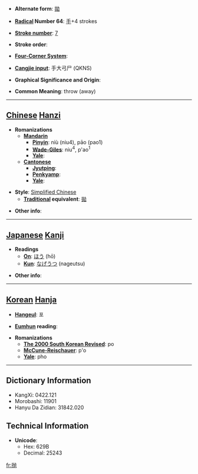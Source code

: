 * '''Alternate form''': [[拋]]

* '''[[Wiktionary:Chinese radical index| Radical]] Number 64''': [[Wiktionary:Chinese radical index 手|手]]+4 strokes

* '''[[Wiktionary:Chinese total strokes index|Stroke number]]''': [[Wiktionary:Chinese total strokes index 7|7]]

* '''Stroke order''': 

* '''[[Wiktionary:Chinese four corner index|Four-Corner System]]''': 

* '''[[Wiktionary:Chinese Cangjie index|Cangjie input]]''': 手大弓尸 (QKNS)

* '''Graphical Significance and Origin''': 

* '''Common Meaning''': throw (away)

----

== [[Chinese]] [[Hanzi]] ==

* '''Romanizations'''
** '''[[Mandarin]]'''
*** '''[[Pinyin]]''': niù (niu4), pāo (pao1)
*** '''[[Wade-Giles]]''': niu<sup>4</sup>, p'ao<sup>1</sup>
*** '''[[Yale]]''': 
** '''[[Cantonese]]'''
*** '''[[Jyutping]]''':
*** '''[[Penkyamp]]''': 
*** '''[[Yale]]''': 

* '''Style''': [[Simplified Chinese]] 
** '''[[Traditional Chinese|Traditional]] equivalent''': [[拋]]

* '''Other info''': 

----

== [[Japanese]] [[Kanji]] ==

* '''Readings'''
** '''[[On]]''': [[ほう]] (hō)
** '''[[Kun]]''': [[なげうつ]] (nageutsu)

* '''Other info''':  

----

== [[Korean]] [[Hanja]] ==

* '''[[Hangeul]]''': 포

* '''[[Eumhun]] reading''': 

* '''Romanizations'''
** '''[[The 2000 South Korean Revised Romanization|The 2000 South Korean Revised]]''': po
** '''[[McCune-Reischauer]]''': p'o
** '''[[Yale]]''': pho

----

== Dictionary Information ==

* KangXi: 0422.121
* Morobashi: 11901
* Hanyu Da Zidian: 31842.020

== Technical Information ==

* '''Unicode''':
** Hex: 629B
** Decimal: 25243

[[fr:抛]]
